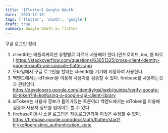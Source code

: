 ```yaml
---
title: '[Flutter] Google OAuth'
date: '2023-12-13'
tags: ['flutter', 'oauth', 'google']
draft: true
summary: Google OAuth in flutter
---
```


구글 로그인 정리

1. clientId는 애플리케이션 유형별로 다르게 사용해야 한다.(안드로이드, ios, 웹 따로 )
   https://stackoverflow.com/questions/63651325/cross-client-identity-google-oauth-api-console-flutter-app
2. 모바일에서 구글 로그인을 할때는 clientId를 기기에 저장하여 사용한다.
3. 백엔드에서는 idToken을 이용해 사용자를 검증할 수 있다. firebase를 사용하는것과 관련없다.
   https://developers.google.com/identity/gsi/web/guides/verify-google-id-token?hl=ko#using-a-google-api-client-library
4. idToken는 사용자 정보가 들어가있는 토큰이라 백엔드에서는 idToken을 이용해 검증과 사용자 정보를 업데이트 할 수 있다.
5. firebase이용시 소셜 로그인은 자동로그인되며 이것은 수정할 수 없다.
   https://firebase.google.com/docs/auth/flutter/start?hl=ko#persisting_authentication_state
